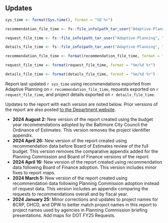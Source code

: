 ## Updates

```r
sys_time <- format(Sys.time(), format = "%D %r")

recommendation_file_time <- fs::file_info(path_tar_user("Adaptive-Planning", stage_filename))[["change_time"]]

request_file_time <- fs::file_info(path_tar_user("Adaptive-Planning", "Capital_Projects_-_Six-Year_CIP_Requests.xlsx"))[["change_time"]]

details_file_time <- fs::file_info(path_tar_user("Adaptive-Planning", "Capital_Projects_-_Project_Details.xlsx"))[["change_time"]]

recommendation_file_time <- format(recommendation_file_time, format = "%m/%d %r")

request_file_time <- format(request_file_time, format = "%m/%d %r")

details_file_time <- format(details_file_time, format = "%m/%d %r")
```

::: {.callout-important appearance="simple" icon="true"}
Report last updated `r sys_time` using recommendations exported from Adaptive Planning on `r recommendation_file_time`, requests exported on `r request_file_time`, and project details exported on `r details_file_time`.
:::

Updates to the report with each version are noted below. Prior versions of the report are also posted [to the Department website](https://planning.baltimorecity.gov/planning-capital-improvement/maps).

-   **2024 August 2:** New version of the report created using the budget year recommendations adopted by the Baltimore City Council the Ordinance of Estimates. This version removes the project identifier appendix.
-   **2024 April 26:** New version of the report created using recommendation data before Board of Estimates review of the full budget. This version removes the comparative appendix added for the Planning Commission and Board of Finance versions of the report.
-   **2024 April 16:** New version of the report created using recommendation data following Board of Finance adoption. This version includes minor fixes to report maps.
-   **2024 March 5:** New version of the report created using recommendation data following Planning Commission adoption instead of request data. This version includes an appendix comparing the requests to recommendations overall and by fiscal year.
-   **2024 January 25:** Minor corrections and updates to project names for BCRP, DHCD, and DPW to better match project names in this report to project names used by agencies in Planning Commission briefing presentations. Add maps for DOT FY25 Requests.
